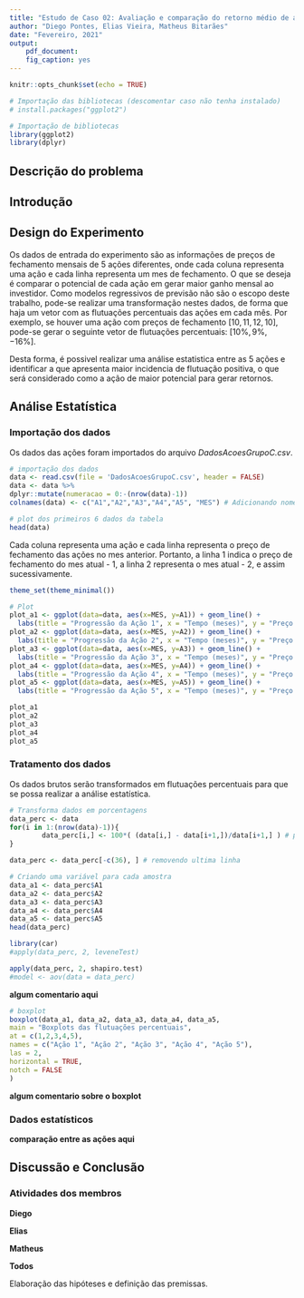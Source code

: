 ```yaml
---
title: "Estudo de Caso 02: Avaliação e comparação do retorno médio de ações"
author: "Diego Pontes, Elias Vieira, Matheus Bitarães"
date: "Fevereiro, 2021"
output:
    pdf_document:
    fig_caption: yes
---
```


```r
knitr::opts_chunk$set(echo = TRUE)
```

```r

# Importação das bibliotecas (descomentar caso não tenha instalado)
# install.packages("ggplot2")

# Importação de bibliotecas
library(ggplot2)
library(dplyr)

```

## Descrição do problema


## Introdução


## Design do Experimento

Os dados de entrada do experimento são as informações de preços de fechamento mensais de 5 ações diferentes, onde cada coluna representa uma ação e cada linha representa um mes de fechamento. 
O que se deseja é comparar o potencial de cada ação em gerar maior ganho mensal ao investidor. Como modelos regressivos de previsão não são o escopo deste trabalho, pode-se realizar uma transformação nestes dados, de forma que haja um vetor com as flutuações percentuais das ações em cada mês. Por exemplo, se houver uma ação com preços de fechamento $[10, 11, 12, 10]$, pode-se gerar o seguinte vetor de flutuações percentuais: $[10\%, 9\%, -16\%]$.

Desta forma, é possivel realizar uma análise estatistica entre as 5 ações e identificar a que apresenta maior incidencia de flutuação positiva, o que será considerado como a ação de maior potencial para gerar retornos.

## Análise Estatística


### Importação dos dados

Os dados das ações foram importados do arquivo *DadosAcoesGrupoC.csv*. 

```r

# importação dos dados
data <- read.csv(file = 'DadosAcoesGrupoC.csv', header = FALSE)
data <- data %>% 
dplyr::mutate(numeracao = 0:-(nrow(data)-1))
colnames(data) <- c("A1","A2","A3","A4","A5", "MES") # Adicionando nomes às colunas

# plot dos primeiros 6 dados da tabela
head(data)
```

Cada coluna representa uma ação e cada linha representa o preço de fechamento das ações no mes anterior. Portanto, a linha 1 indica o preço de fechamento do mes atual - 1, a linha 2 representa o mes atual - 2, e assim sucessivamente.

```r
theme_set(theme_minimal())

# Plot
plot_a1 <- ggplot(data=data, aes(x=MES, y=A1)) + geom_line() + 
  labs(title = "Progressão da Ação 1", x = "Tempo (meses)", y = "Preço de fechamento das ações")
plot_a2 <- ggplot(data=data, aes(x=MES, y=A2)) + geom_line() + 
  labs(title = "Progressão da Ação 2", x = "Tempo (meses)", y = "Preço de fechamento das ações")
plot_a3 <- ggplot(data=data, aes(x=MES, y=A3)) + geom_line() + 
  labs(title = "Progressão da Ação 3", x = "Tempo (meses)", y = "Preço de fechamento das ações")
plot_a4 <- ggplot(data=data, aes(x=MES, y=A4)) + geom_line() + 
  labs(title = "Progressão da Ação 4", x = "Tempo (meses)", y = "Preço de fechamento das ações")
plot_a5 <- ggplot(data=data, aes(x=MES, y=A5)) + geom_line() + 
  labs(title = "Progressão da Ação 5", x = "Tempo (meses)", y = "Preço de fechamento das ações")

plot_a1
plot_a2
plot_a3
plot_a4
plot_a5
```

### Tratamento  dos dados

Os dados brutos serão transformados em flutuações percentuais para que se possa realizar a análise estatística.
```r

# Transforma dados em porcentagens
data_perc <- data
for(i in 1:(nrow(data)-1)){
        data_perc[i,] <- 100*( (data[i,] - data[i+1,])/data[i+1,] ) # porcentagem de mudança do fechamento do mes i + 1 em relação ao mes i.
}

data_perc <- data_perc[-c(36), ] # removendo ultima linha

# Criando uma variável para cada amostra
data_a1 <- data_perc$A1
data_a2 <- data_perc$A2
data_a3 <- data_perc$A3
data_a4 <- data_perc$A4
data_a5 <- data_perc$A5
head(data_perc)
```

```r
library(car)
#apply(data_perc, 2, leveneTest)

apply(data_perc, 2, shapiro.test)
#model <- aov(data = data_perc)
```

**algum comentario aqui**

```r
# boxplot
boxplot(data_a1, data_a2, data_a3, data_a4, data_a5,
main = "Boxplots das flutuações percentuais",
at = c(1,2,3,4,5),
names = c("Ação 1", "Ação 2", "Ação 3", "Ação 4", "Ação 5"),
las = 2,
horizontal = TRUE,
notch = FALSE
)
```
**algum comentario sobre o boxplot**

### Dados estatísticos

**comparação entre as ações aqui**

## Discussão e Conclusão


### Atividades dos membros

**Diego**


**Elias**


**Matheus**


**Todos**

Elaboração das hipóteses e definição das premissas.


\renewcommand\refname{Referências Bibliográficas}
\bibliographystyle{unsrt}
\bibliography{referencias}
